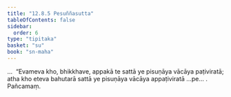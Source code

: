 ```yaml
---
title: "12.8.5 Pesuññasutta"
tableOfContents: false
sidebar:
  order: 6
type: "tipitaka"
basket: "su"
book: "sn-maha"
---
```



<DynamicBreadcrumb />

<Division number="1145" book="sn-maha">

<Paragraph number="2467" book="sn-maha">
…  “Evameva kho, bhikkhave, appakā te sattā ye pisuṇāya vācāya paṭiviratā; atha kho eteva bahutarā sattā ye pisuṇāya vācāya appaṭiviratā …pe… .

</Paragraph>
</Division>

<Paragraph number="2468" type="center" book="sn-maha">
Pañcamaṃ.
</Paragraph>
